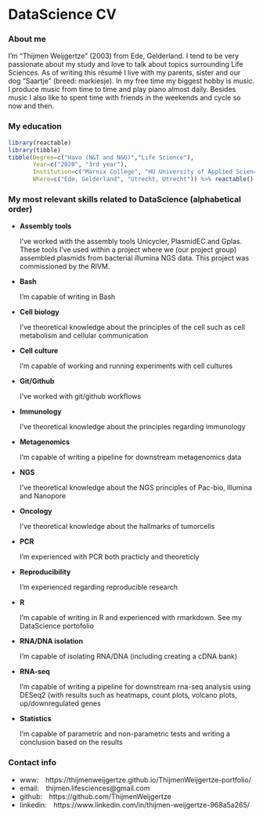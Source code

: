 # DataScience CV {#01}

### About me

<p class="justify">I'm "Thijmen Weijgertze" (2003) from Ede, Gelderland. I tend to be very passionate about my study and love to talk about topics surrounding Life Sciences. As of writing this résumé I live with my parents, sister and our dog "Saartje" (breed: markiesje). In my free time my biggest hobby is music. I produce music from time to time and play piano almost daily. Besides music I also like to spent time with friends in the weekends and cycle so now and then.</p>

### My education

```r
library(reactable)
library(tibble)
tibble(Degree=c("Havo (N&T and N&G)","Life Science"), 
       Year=c("2020", "3rd year"), 
       Institution=c("Marnix College", "HU University of Applied Sciences Utrecht"),
       Where=c("Ede, Gelderland", "Utrecht, Utrecht")) %>% reactable()
```

### My most relevant skills related to DataScience (alphabetical order)

  - **Assembly tools**
  
      I've worked with the assembly tools Unicycler, PlasmidEC and Gplas. These tools I've used within a project where we (our project group) assembled plasmids from bacterial illumina NGS data. This project was commissioned by the RIVM.
  
  - **Bash**
      
      I'm capable of writing in Bash
      
  - **Cell biology**
  
      I've theoretical knowledge about the principles of the cell such as cell metabolism and cellular communication
      
  - **Cell culture**
  
      I'm capable of working and running experiments with cell cultures
      
  - **Git/Github**
  
      I've worked with git/github workflows
      
  - **Immunology**
  
      I've theoretical knowledge about the principles regarding immunology
      
  - **Metagenomics**
      
      I'm capable of writing a pipeline for downstream metagenomics data
      
  - **NGS**
  
      I've theoretical knowledge about the NGS principles of Pac-bio, Illumina and Nanopore
      
  - **Oncology**
      
      I've theoretical knowledge about the hallmarks of tumorcells
      
  - **PCR** 
  
      I'm experienced with PCR both practicly and theoreticly
      
  - **Reproducibility**
  
      I'm experienced regarding reproducible research
      
  - **R**
  
      I'm capable of writing in R and experienced with rmarkdown. See my DataScience portofolio
      
  - **RNA/DNA isolation**
  
      I'm capable of isolating RNA/DNA (including creating a cDNA bank)
      
  - **RNA-seq**
      
      I'm capable of writing a pipeline for downstream rna-seq analysis using DESeq2 (with results such as heatmaps, count plots, volcano plots, up/downregulated genes
      
  - **Statistics** 
  
      I'm capable of parametric and non-parametric tests and writing a conclusion based on the results

### Contact info

- www:&emsp;https://thijmenweijgertze.github.io/ThijmenWeijgertze-portfolio/
- email:&emsp;thijmen.lifesciences@gmail.com
- github:&emsp;https://github.com/ThijmenWeijgertze
- linkedin:&emsp;https://www.linkedin.com/in/thijmen-weijgertze-968a5a265/
